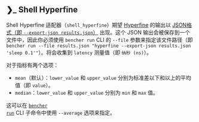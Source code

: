## ❯_️ Shell Hyperfine

Shell Hyperfine 适配器（`shell_hyperfine`）期望 [Hyperfine](https://github.com/sharkdp/hyperfine) 的输出以 [JSON格式（即 `--export-json results.json`）](https://github.com/sharkdp/hyperfine/tree/master/scripts#example) 出现。这个 JSON 输出会被保存到一个文件中，因此你必须使用 `bencher run` CLI 的 `--file` 参数来指定该文件路径（即 `bencher run --file results.json "hyperfine --export-json results.json 'sleep 0.1'"`）。将会收集到 `latency` 测量值（即 `纳秒 (ns)`）。

对于指标有两个选项：
- `mean`（默认）：`lower_value` 和 `upper_value` 分别为标准差以下和以上的平均值（即 `value`）。
- `median`：`lower_value` 和 `upper_value` 分别为 `min` 和 `max` 值。

这可以在 <code><a href="/zh/docs/explanation/bencher-run/">bencher run</a></code> CLI 子命令中使用 `--average` 选项来指定。